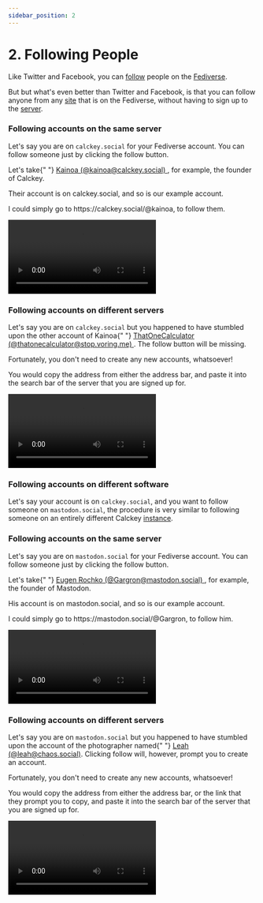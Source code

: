```yaml
---
sidebar_position: 2
---
```


# 2. Following People

Like Twitter and Facebook, you can [follow](/docs/glossary/follow) people on the [Fediverse](/docs/glossary/fediverse).

But but what's even better than Twitter and Facebook, is that you can follow anyone from any [site](/docs/glossary/site) that is on the Fediverse, without having to sign up to the [server](/docs/glossary/server).


<Tabs>
	<TabItem value="calckey" label="Calckey" default>
		<div>
			<h3>Following accounts on the same server</h3>
			<p>
				Let's say you are on <code>calckey.social</code> for your Fediverse
				account. You can follow someone just by clicking the follow button.
			</p>
			<p>
				Let's take{" "}
				<a href="https://calckey.social/@kainoa">
					Kainoa (@kainoa@calckey.social)
				</a>
				, for example, the founder of Calckey.
			</p>
			<p>Their account is on calckey.social, and so is our example account.</p>
			<p>
				I could simply go to https://calckey.social/@kainoa, to follow them.
			</p>
			<p>
				<video
					play
					controls
					playsinline
					src={followKainoa}
					style={{ maxWidth: 520 }}
				/>
			</p>
			<h3>Following accounts on different servers</h3>
			<p>
				Let's say you are on <code>calckey.social</code> but you happened to
				have stumbled upon the other account of Kainoa{" "}
				<a href="https://chaos.social/@leah">
					ThatOneCalculator (@thatonecalculator@stop.voring.me)
				</a>
				. The follow button will be missing.
			</p>
			<p>Fortunately, you don't need to create any new accounts, whatsoever!</p>
			<p>
				You would copy the address from either the address bar, and paste it
				into the search bar of the server that you are signed up for.
			</p>
			<p>
				<video
					play
					controls
					playsinline
					src={followThatOneCalculator}
					style={{ maxWidth: 520 }}
				/>
			</p>
			<h3>Following accounts on different software</h3>
			<p>
				Let's say your account is on <code>calckey.social</code>, and you want
				to follow someone on <code>mastodon.social</code>, the procedure is very
				similar to following someone on an entirely different Calckey
				<a href="/docs/glossary/instance">instance</a>.
			</p>
		</div>
	</TabItem>
	<TabItem value="mastodon" label="Mastodon">
		<div>
			<h3>Following accounts on the same server</h3>
			<p>
				Let's say you are on <code>mastodon.social</code> for your Fediverse
				account. You can follow someone just by clicking the follow button.
			</p>
			<p>
				Let's take{" "}
				<a href="https://mastodon.social/@Gargron">
					Eugen Rochko (@Gargron@mastodon.social)
				</a>
				, for example, the founder of Mastodon.
			</p>
			<p>His account is on mastodon.social, and so is our example account.</p>
			<p>
				I could simply go to https://mastodon.social/@Gargron, to follow him.
			</p>
			<p>
				<video
					play
					controls
					playsinline
					src={followEugenRochkoVideo}
					style={{ maxWidth: 520 }}
				/>
			</p>
			<h3>Following accounts on different servers</h3>
			<p>
				Let's say you are on <code>mastodon.social</code> but you happened to
				have stumbled upon the account of the photographer named{" "}
				<a href="https://chaos.social/@leah">Leah (@leah@chaos.social)</a>.
				Clicking follow will, however, prompt you to create an account.
			</p>
			<p>Fortunately, you don't need to create any new accounts, whatsoever!</p>
			<p>
				You would copy the address from either the address bar, or the link that
				they prompt you to copy, and paste it into the search bar of the server
				that you are signed up for.
			</p>
			<p>
				<video
					play
					controls
					playsinline
					src={followLeah}
					style={{ maxWidth: 400 }}
				/>
			</p>
		</div>
	</TabItem>
</Tabs>
